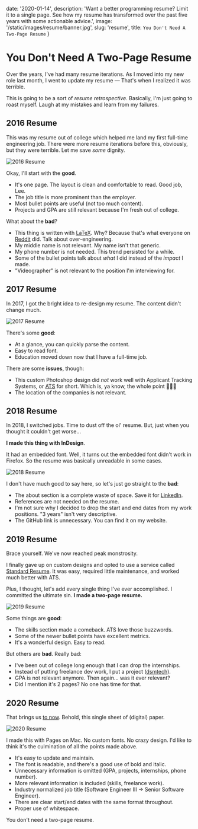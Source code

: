
date: '2020-01-14',
description: 'Want a better programming resume? Limit it to a single page. See how my resume has transformed over the past five years with some actionable advice.',
image: '/static/images/resume/banner.jpg',
slug: 'resume',
title: `You Don't Need A Two-Page Resume`
}


# You Don't Need A Two-Page Resume

<DateAndViews date={meta.date} id={meta.slug} />

Over the years, I've had many resume iterations. As I moved into my <Link slug="blog/2019" title="2019 Year in Review">new role</Link> last month, I went to update my resume — That's when I realized it was terrible.

This is going to be a sort of _resume retrospective_. Basically, I'm just going to roast myself. Laugh at my mistakes and learn from my failures.

## 2016 Resume

This was my resume out of college which helped me land my first full-time engineering job. There were more resume iterations before this, obviously, but they were terrible.
Let me save _some_ dignity.

![2016 Resume](/static/images/resume/2016.jpg)

Okay, I'll start with the **good**.

-   It's one page. The layout is clean and comfortable to read. Good job, Lee.
-   The job title is more prominent than the employer.
-   Most bullet points are useful (not too much content).
-   Projects and GPA are still relevant because I'm fresh out of college.

What about the **bad**?

-   This thing is written with [LaTeX](https://www.latex-project.org/). Why? Because that's what everyone on [Reddit](https://www.reddit.com/r/cscareerquestions) did. Talk about over-engineering.
-   My middle name is not relevant. My name isn't that generic.
-   My phone number is not needed. This trend persisted for a while.
-   Some of the bullet points talk about _what_ I did instead of the _impact_ I made.
-   "Videographer" is not relevant to the position I'm interviewing for.

## 2017 Resume

In 2017, I got the bright idea to re-design my resume. The content didn't change much.

![2017 Resume](/static/images/resume/2017.jpg)

There's some **good**:

-   At a glance, you can quickly parse the content.
-   Easy to read font.
-   Education moved down now that I have a full-time job.

There are some **issues**, though:

-   This custom Photoshop design did _not_ work well with Applicant Tracking Systems, or [ATS](https://en.wikipedia.org/wiki/Applicant_tracking_system) for short. Which is, ya know, the whole point 🤦🏻‍♂️
-   The location of the companies is not relevant.

## 2018 Resume

In 2018, <Link slug="blog/joining-hy-vee" title="Joining Hy-Vee">I switched jobs</Link>. Time to dust off the ol' resume. But, just when you thought it couldn't get worse...

**I made this thing with InDesign**.

It had an embedded font. Well, it turns out the embedded font didn't work in Firefox. So the resume was basically unreadable in some cases.

![2018 Resume](/static/images/resume/2018.jpg)

I don't have much good to say here, so let's just go straight to the **bad**:

-   The about section is a complete waste of space. Save it for [LinkedIn](https://www.linkedin.com/in/leejamesrobinson/).
-   References are not needed on the resume.
-   I'm not sure why I decided to drop the start and end dates from my work positions. "3 years" isn't very descriptive.
-   The GitHub link is unnecessary. You can find it on my website.

## 2019 Resume

Brace yourself. We've now reached peak monstrosity.

I finally gave up on custom designs and opted to use a service called [Standard Resume](https://standardresume.co/). It was easy, required little maintenance, and worked much better with ATS.

Plus, I thought, let's add every single thing I've ever accomplished. I committed the ultimate sin. **I made a two-page resume.**

![2019 Resume](/static/images/resume/2019.jpg)

Some things are **good**:

-   The skills section made a comeback. ATS love those buzzwords.
-   Some of the newer bullet points have excellent metrics.
-   It's a wonderful design. Easy to read.

But others are **bad**. Really bad:

-   I've been out of college long enough that I can drop the internships.
-   Instead of putting freelance dev work, I put a project ([dsmtech](https://dsmtech.io)).
-   GPA is not relevant anymore. Then again... was it ever relevant?
-   Did I mention it's 2 pages? No one has time for that.

## 2020 Resume

That brings us [to now](/robinson-resume-2019.pdf). Behold, this single sheet of (digital) paper.

![2020 Resume](/static/images/resume/2020.jpg)

I made this with Pages on Mac. No custom fonts. No crazy design.
I'd like to think it's the culmination of all the points made above.

-   It's easy to update and maintain.
-   The font is readable, and there's a good use of bold and italic.
-   Unnecessary information is omitted (GPA, projects, internships, phone number).
-   More relevant information is included (skills, freelance work).
-   Industry normalized job title (Software Engineer III -> Senior Software Engineer).
-   There are clear start/end dates with the same format throughout.
-   Proper use of whitespace.

You don't need a two-page resume.
